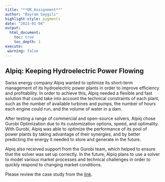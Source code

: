 ```yaml
---
title: "**OR_Assignment**"
author: "Bayram Saygili"
highlight-style: pygments
date: "2023-01-04"
output: 
  html_document:
    toc: true
    toc_depth: 1
execute:
 warning: false
---
```




## Alpiq: Keeping Hydroelectric Power Flowing

Swiss energy company Alpiq wanted to optimize its short-term management of its hydroelectric power plants in order to improve efficiency and profitability. In order to achieve this, Alpiq needed a flexible and fast solution that could take into account the technical constraints of each plant, such as the number of available turbines and pumps, the number of hours each engine could run, and the volume of water in a dam. 

After testing a range of commercial and open-source solvers, Alpiq chose Gurobi Optimization due to its customization options, speed, and optimality. With Gurobi, Alpiq was able to optimize the performance of its pool of power plants by taking advantage of their synergies, and by better predicting the energy it needed to store and generate in the future. 

Alpiq also received support from the Gurobi team, which helped to ensure that the solver was set up correctly. In the future, Alpiq plans to use a solver to model various market processes and technical challenges in order to quickly respond to changing market conditions.

Please review the case study from the [link](https://www.gurobi.com/wp-content/uploads/2022/08/CaseStudy-2021Dec-Alpiq_Eng.pdf?x58432).



